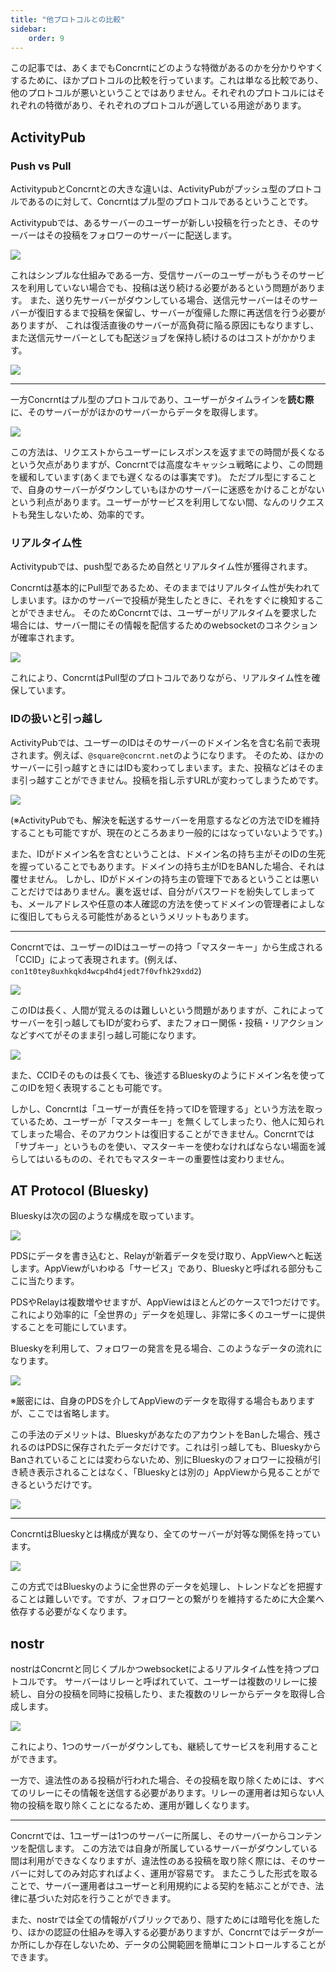 ```yaml
---
title: "他プロトコルとの比較"
sidebar:
    order: 9
---
```



<Aside>
この記事では、あくまでもConcrntにどのような特徴があるのかを分かりやすくするために、ほかプロトコルの比較を行っています。これは単なる比較であり、他のプロトコルが悪いということではありません。それぞれのプロトコルにはそれぞれの特徴があり、それぞれのプロトコルが適している用途があります。
</Aside>

## ActivityPub
### Push vs Pull
ActivitypubとConcrntとの大きな違いは、ActivityPubがプッシュ型のプロトコルであるのに対して、Concrntはプル型のプロトコルであるということです。

Activitypubでは、あるサーバーのユーザーが新しい投稿を行ったとき、そのサーバーはその投稿をフォロワーのサーバーに配送します。

<img src="/images/comparing/push101.png" target="_blank" />

これはシンプルな仕組みである一方、受信サーバーのユーザーがもうそのサービスを利用していない場合でも、投稿は送り続ける必要があるという問題があります。
また、送り先サーバーがダウンしている場合、送信元サーバーはそのサーバーが復旧するまで投稿を保留し、サーバーが復帰した際に再送信を行う必要がありますが、
これは復活直後のサーバーが高負荷に陥る原因にもなりますし、また送信元サーバーとしても配送ジョブを保持し続けるのはコストがかかります。

<img src="/images/comparing/pushcons.png" target="_blank" />

---

一方Concrntはプル型のプロトコルであり、ユーザーがタイムラインを**読む際**に、そのサーバーががほかのサーバーからデータを取得します。

<img src="/images/comparing/pull101.png" target="_blank" />

この方法は、リクエストからユーザーにレスポンスを返すまでの時間が長くなるという欠点がありますが、Concrntでは高度なキャッシュ戦略により、この問題を緩和しています(あくまでも遅くなるのは事実です)。
ただプル型にすることで、自身のサーバーがダウンしていもほかのサーバーに迷惑をかけることがないという利点があります。ユーザーがサービスを利用してない間、なんのリクエストも発生しないため、効率的です。

### リアルタイム性

Activitypubでは、push型であるため自然とリアルタイム性が獲得されます。

Concrntは基本的にPull型であるため、そのままではリアルタイム性が失われてしまいます。ほかのサーバーで投稿が発生したときに、それをすぐに検知することができません。
そのためConcrntでは、ユーザーがリアルタイムを要求した場合には、サーバー間にその情報を配信するためのwebsocketのコネクションが確率されます。

<img src="/images/comparing/ccrealtime.png" target="_blank" />

これにより、ConcrntはPull型のプロトコルでありながら、リアルタイム性を確保しています。

### IDの扱いと引っ越し

ActivityPubでは、ユーザーのIDはそのサーバーのドメイン名を含む名前で表現されます。例えば、`@square@concrnt.net`のようになります。
そのため、ほかのサーバーに引っ越すときにはIDも変わってしまいます。また、投稿などはそのまま引っ越すことができません。投稿を指し示すURLが変わってしまうためです。

<img src="/images/comparing/apmigrate.png" target="_blank" />

(※ActivityPubでも、解決を転送するサーバーを用意するなどの方法でIDを維持することも可能ですが、現在のところあまり一般的にはなっていないようです。)

また、IDがドメイン名を含むということは、ドメイン名の持ち主がそのIDの生死を握っていることでもあります。ドメインの持ち主がIDをBANした場合、それは覆せません。
しかし、IDがドメインの持ち主の管理下であるということは悪いことだけではありません。裏を返せば、自分がパスワードを紛失してしまっても、メールアドレスや任意の本人確認の方法を使ってドメインの管理者によしなに復旧してもらえる可能性があるというメリットもあります。

---

Concrntでは、ユーザーのIDはユーザーの持つ「マスターキー」から生成される「CCID」によって表現されます。(例えば、`con1t0tey8uxhkqkd4wcp4hd4jedt7f0vfhk29xdd2`)

<img src="/images/comparing/ccid101.png" target="_blank" />

このIDは長く、人間が覚えるのは難しいという問題がありますが、これによってサーバーを引っ越してもIDが変わらず、またフォロー関係・投稿・リアクションなどすべてがそのまま引っ越し可能になります。


<img src="/images/comparing/ccmigrate.png" target="_blank" />


また、CCIDそのものは長くても、後述するBlueskyのようにドメイン名を使ってこのIDを短く表現することも可能です。


しかし、Concrntは「ユーザーが責任を持ってIDを管理する」という方法を取っているため、ユーザーが「マスターキー」を無くしてしまったり、他人に知られてしまった場合、そのアカウントは復旧することができません。Concrntでは「サブキー」というものを使い、マスターキーを使わなければならない場面を減らしてはいるものの、それでもマスターキーの重要性は変わりません。


## AT Protocol (Bluesky)

Blueskyは次の図のような構成を取っています。

<img src="/images/comparing/atproto101.png" target="_blank" />

PDSにデータを書き込むと、Relayが新着データを受け取り、AppViewへと転送します。AppViewがいわゆる「サービス」であり、Blueskyと呼ばれる部分もここに当たります。

PDSやRelayは複数増やせますが、AppViewはほとんどのケースで1つだけです。これにより効率的に「全世界の」データを処理し、非常に多くのユーザーに提供することを可能にしています。

Blueskyを利用して、フォロワーの発言を見る場合、このようなデータの流れになります。

<img src="/images/comparing/bluesky101.png" target="_blank" />

※厳密には、自身のPDSを介してAppViewのデータを取得する場合もありますが、ここでは省略します。

この手法のデメリットは、BlueskyがあなたのアカウントをBanした場合、残されるのはPDSに保存されたデータだけです。これは引っ越しても、BlueskyからBanされていることには変わらないため、別にBlueskyのフォロワーに投稿が引き続き表示されることはなく、「Blueskyとは別の」AppViewから見ることができるというだけです。

<img src="/images/comparing/blueskyban.png" target="_blank" />

---

ConcrntはBlueskyとは構成が異なり、全てのサーバーが対等な関係を持っています。

<img src="/images/comparing/stillalive.png" target="_blank" />

この方式ではBlueskyのように全世界のデータを処理し、トレンドなどを把握することは難しいです。ですが、フォロワーとの繋がりを維持するために大企業へ依存する必要がなくなります。

## nostr

nostrはConcrntと同じくプルかつwebsocketによるリアルタイム性を持つプロトコルです。
サーバーはリレーと呼ばれていて、ユーザーは複数のリレーに接続し、自分の投稿を同時に投稿したり、また複数のリレーからデータを取得し合成します。

<img src="/images/comparing/nostr101.png" target="_blank" />

これにより、1つのサーバーがダウンしても、継続してサービスを利用することができます。

一方で、違法性のある投稿が行われた場合、その投稿を取り除くためには、すべてのリレーにその情報を送信する必要があります。リレーの運用者は知らない人物の投稿を取り除くことになるため、運用が難しくなります。

---

Concrntでは、1ユーザーは1つのサーバーに所属し、そのサーバーからコンテンツを配信します。
この方法では自身が所属しているサーバーがダウンしている間は利用ができなくなりますが、違法性のある投稿を取り除く際には、そのサーバーに対してのみ対応すればよく、運用が容易です。
またこうした形式を取ることで、サーバー運用者はユーザーと利用規約による契約を結ぶことができ、法律に基づいた対応を行うことができます。

また、nostrでは全ての情報がパブリックであり、隠すためには暗号化を施したり、ほかの認証の仕組みを導入する必要がありますが、Concrntではデータが一か所にしか存在しないため、データの公開範囲を簡単にコントロールすることができます。

